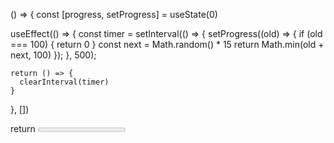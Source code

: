 () => {
  const [progress, setProgress] = useState(0)

  useEffect(() => {
    const timer = setInterval(() => {
      setProgress((old) => {
        if (old === 100) {
          return 0
        }
        const next = Math.random() * 15
        return Math.min(old + next, 100)
      });
    }, 500);

    return () => {
      clearInterval(timer)
    }
  }, [])

  return <Progress value={progress} />
}
